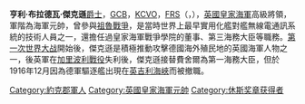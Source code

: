 {{Expand language|en}}
{{Infobox military person
|name=亨利·布拉德瓦·傑克遜爵士<br />Sir Henry Bradwardine Jackson
|birth_date= 1855年1月21日
|death_date= {{death date and age|1929|12|14|1855|1|21|df=y}}
|image=Henry Bradwardine Jackson.jpg
|caption=
|nickname=
|birth_place= [[英國|英國]][[約克郡|約克郡]][[巴恩斯利|巴恩斯利]]
|death_place=  [[英國|英國]][[罕布夏郡|罕布夏郡]][[海靈島|海靈島]]
|allegiance= {{flag|United Kingdom}}
|branch= {{navy|United Kingdom|name=英國皇家海軍}}
|serviceyears= 1868-1924
|rank=海軍元帥
|unit=第6巡洋艦分艦隊<br>朱諾號防護巡洋艦<br>弗爾甘號魚雷艇<br>鄧肯號戰艦
|commands=第三海務大臣
|battles=[[祖魯戰爭|祖魯戰爭]]<br>[[第一次世界大战|第一次世界大战]]
|awards=[[巴斯勳章|巴斯勳章]]<br>騎士級[[皇家維多利亞勳章|皇家維多利亞勳章]]
|relations=
|laterwork=[[格林威治皇家海軍學院|格林威治皇家海軍學院]]校長
}}

'''亨利·布拉德瓦·傑克遜'''[[爵士|爵士]]，[[GCB|GCB]]，[[KCVO|KCVO]]，[[FRS|FRS]]（{{lang-en|Sir '''Henry Bradwardine Jackson'''}}，{{bd|1855年|1月21日|1929年|12月14日|catIdx=Jackson, Henry Bradwardine}}），[[英國皇家海軍|英國皇家海軍]]高級將領，軍階為海軍元帥，曾參與[[祖魯戰爭|祖魯戰爭]]，是當時世界上最早實用化艦對艦無線電通訊系統的技術人員之一，還擔任過皇家海軍戰爭學院的董事、第三海務大臣等職務。[[第一次世界大战|第一次世界大战]]開始後，傑克遜是積極推動攻擊德國海外殖民地的英國海軍人物之一，後英軍在[[加里波利戰役|加里波利戰役]]失利後，傑克遜接替費舍爾為第一海務大臣，但於1916年12月因為德軍驅逐艦出現在[[英吉利海峽|英吉利海峽]]而被撤職。

{{英國海軍元帥 (1901年至今)}}
{{休斯奖章获得者}}
{{Authority control}}

{{DEFAULTSORT:Jackson, Henry}}
[[Category:約克郡軍人|Category:約克郡軍人]]
[[Category:英國皇家海軍元帥|Category:英國皇家海軍元帥]]
[[Category:休斯奖章获得者|Category:休斯奖章获得者]]
